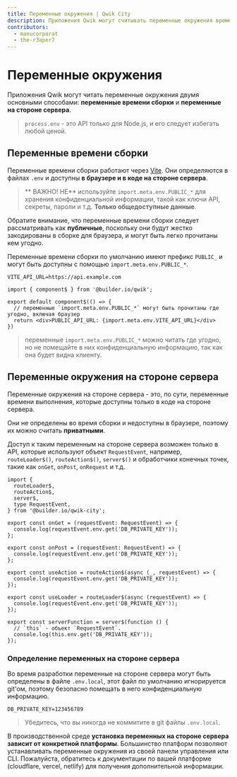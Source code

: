 ```yaml
---
title: Переменные окружения | Qwik City
description: Приложения Qwik могут считывать переменные окружения времени сборки и переменные на стороне сервера.
contributors:
  - manucorporat
  - the-r3aper7
---
```


# Переменные окружения

Приложения Qwik могут читать переменные окружения двумя основными способами: **переменные времени сборки** и **переменные на стороне сервера**.

> `process.env` - это API только для Node.js, и его следует избегать любой ценой.

## Переменные времени сборки

Переменные времени сборки работают через [Vite](https://vitejs.dev/guide/env-and-mode.html). Они определяются в файлах `.env` и доступны **в браузере и в коде на стороне сервера**.

> ** ВАЖНО! НЕ** используйте `import.meta.env.PUBLIC_*` для хранения конфиденциальной информации, такой как ключи API, секреты, пароли и т.д. **Только общедоступные данные**.

Обратите внимание, что переменные времени сборки следует рассматривать как **публичные**, поскольку они будут жестко закодированы в сборке для браузера, и могут быть легко прочитаны кем угодно.

Переменные времени сборки по умолчанию имеют префикс `PUBLIC_` и могут быть доступны с помощью `import.meta.env.PUBLIC_*`.

```tsx title=".env" /PUBLIC_API_URL/#a
VITE_API_URL=https://api.example.com
```

```tsx {4} /PUBLIC_API_URL/#a title="src/routes/index.tsx"
import { component$ } from '@builder.io/qwik';

export default component$(() => {
  // переменные `import.meta.env.PUBLIC_*` могут быть прочитаны где угодно, включая браузер
  return <div>PUBLIC_API_URL: {import.meta.env.VITE_API_URL}</div>
})
```

> переменные `import.meta.env.PUBLIC_*` можно читать где угодно, но не помещайте в них конфиденциальную информацию, так как она будет видна клиенту.

## Переменные окружения на стороне сервера

Переменные окружения на стороне сервера - это, по сути, переменные времени выполнения, которые доступны только в коде на стороне сервера.

Они не определены во время сборки и недоступны в браузере, поэтому их можно считать **приватными**.

Доступ к таким переменным на стороне сервера возможен только в API, которые используют объект `RequestEvent`, например, `routeLoader$()`, `routeAction$()`, `server$()` и обработчики конечных точек, такие как `onGet`, `onPost`, `onRequest` и т.д.

```tsx /DB_PRIVATE_KEY/ title="src/routes/index.tsx"
import {
  routeLoader$,
  routeAction$,
  server$,
  type RequestEvent,
} from '@builder.io/qwik-city';

export const onGet = (requestEvent: RequestEvent) => {
  console.log(requestEvent.env.get('DB_PRIVATE_KEY'));
};

export const onPost = (requestEvent: RequestEvent) => {
  console.log(requestEvent.env.get('DB_PRIVATE_KEY'));
};

export const useAction = routeAction$(async (_, requestEvent) => {
  console.log(requestEvent.env.get('DB_PRIVATE_KEY'));
});

export const useLoader = routeLoader$(async (requestEvent) => {
  console.log(requestEvent.env.get('DB_PRIVATE_KEY'));
});

export const serverFunction = server$(function () {
  // `this` - объект `RequestEvent`.
  console.log(this.env.get('DB_PRIVATE_KEY'));
});
```

### Определение переменных на стороне сервера

Во время разработки переменные на стороне сервера могут быть определены в файле `.env.local`, этот файл по умолчанию игнорируется git'ом, поэтому безопасно помещать в него конфиденциальную информацию.

```env title=".env.local"
DB_PRIVATE_KEY=123456789
```

> Убедитесь, что вы никогда не коммитите в git файлы `.env.local`.

В производственной среде **установка переменных на стороне сервера зависит от конкретной платформы**. Большинство платформ позволяют устанавливать переменные окружения из своей панели управления или CLI. Пожалуйста, обратитесь к документации по вашей платформе (cloudflare, vercel, netlify) для получения дополнительной информации.
